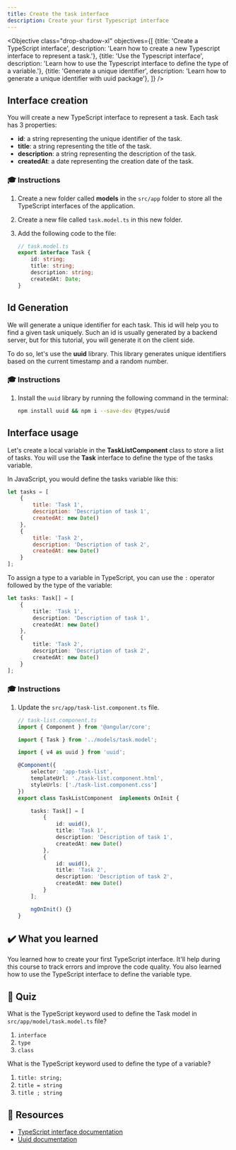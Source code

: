 ```yaml
---
title: Create the task interface
description: Create your first Typescript interface
---
```



<Objective class="drop-shadow-xl" objectives={[
    {title: 'Create a TypeScript interface', description: 'Learn how to create a new Typescript interface to represent a task.'},
    {title: 'Use the Typescript interface', description: 'Learn how to use the Typescript interface to define the type of a variable.'},
    {title: 'Generate a unique identifier', description: 'Learn how to generate a unique identifier with uuid package'},
]} />

## Interface creation

You will create a new TypeScript interface to represent a task.
Each task has 3 properties:

- **id**: a string representing the unique identifier of the task.
- **title**: a string representing the title of the task.
- **description**: a string representing the description of the task.
- **createdAt**: a date representing the creation date of the task.

### 🎓 Instructions

<Steps>

1. Create a new folder called **models** in the `src/app` folder to store all the TypeScript interfaces of the application.

1. Create a new file called `task.model.ts` in this new folder.

2. Add the following code to the file:

    ```typescript
    // task.model.ts
    export interface Task {
        id: string;
        title: string;
        description: string;
        createdAt: Date;
    }
    ```

</Steps>

## Id Generation

We will generate a unique identifier for each task. This id will help you to find a given task uniquely.
Such an id is usually generated by a backend server, but for this tutorial, you will generate it on the client side.

To do so, let's use the **uuid** library. This library generates unique identifiers based on the current timestamp and a random number.

### 🎓 Instructions

<Steps>

1. Install the `uuid` library by running the following command in the terminal:

    ```bash
    npm install uuid && npm i --save-dev @types/uuid
    ```

</Steps>

## Interface usage

Let's create a local variable in the **TaskListComponent** class to store a list of tasks.
You will use the **Task** interface to define the type of the tasks variable.

In JavaScript, you would define the tasks variable like this:

```javascript
let tasks = [
    {
        title: 'Task 1',
        description: 'Description of task 1',
        createdAt: new Date()
    },
    {
        title: 'Task 2',
        description: 'Description of task 2',
        createdAt: new Date()
    }
];
```

To assign a type to a variable in TypeScript, you can use the `:` operator followed by the type of the variable:

```typescript ins=": Task[]"
let tasks: Task[] = [
    {
        title: 'Task 1',
        description: 'Description of task 1',
        createdAt: new Date()
    },
    {
        title: 'Task 2',
        description: 'Description of task 2',
        createdAt: new Date()
    }
];
```

### 🎓 Instructions

<Steps>

1. Update the `src/app/task-list.component.ts` file.

    ```typescript ins={"Import the task interface": 3-4} ins={"Import uuid package": 5-6} ins={"Add the tasks variable": 14-28}
    // task-list.component.ts
    import { Component } from '@angular/core';

    import { Task } from '../models/task.model';

    import { v4 as uuid } from 'uuid';

    @Component({
        selector: 'app-task-list',
        templateUrl: './task-list.component.html',
        styleUrls: ['./task-list.component.css']
    })
    export class TaskListComponent  implements OnInit {

        tasks: Task[] = [
            {
                id: uuid(),
                title: 'Task 1',
                description: 'Description of task 1',
                createdAt: new Date()
            },
            {
                id: uuid(),
                title: 'Task 2',
                description: 'Description of task 2',
                createdAt: new Date()
            }
        ];

        ngOnInit() {}
    }
    ```
</Steps>

## ✔️ What you learned

You learned how to create your first TypeScript interface. It'll help during this course to track errors and improve the code quality.
You also learned how to use the TypeScript interface to define the variable type.

## 🚦 Quiz

What is the TypeScript keyword used to define the Task model in `src/app/model/task.model.ts` file?

1. `interface`
2. `type`
3. `class`

What is the TypeScript keyword used to define the type of a variable?

1. `title: string;`
2. `title = string`
3. `title ; string`

## 🔗 Resources

- <a href="https://www.typescriptlang.org/docs/handbook/interfaces.html" target="_blank">TypeScript interface documentation</a>
- <a href="https://github.com/uuidjs/uuid?tab=readme-ov-file#uuid--" target="_blank">Uuid documentation</a>


